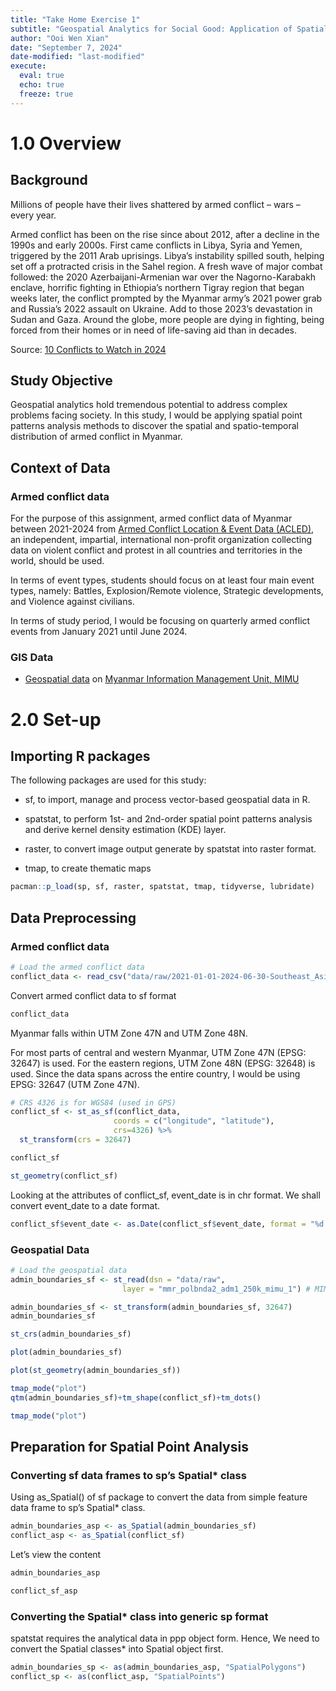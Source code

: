 ```yaml
---
title: "Take Home Exercise 1"
subtitle: "Geospatial Analytics for Social Good: Application of Spatial and Spatio-temporal Point Patterns Analysis to discover the geographical distribution of Armed Conflict in Myanmar"
author: "Ooi Wen Xian"
date: "September 7, 2024"
date-modified: "last-modified"
execute: 
  eval: true
  echo: true
  freeze: true
---
```


# 1.0 Overview

## Background

Millions of people have their lives shattered by armed conflict – wars – every year.

Armed conflict has been on the rise since about 2012, after a decline in the 1990s and early 2000s. First came conflicts in Libya, Syria and Yemen, triggered by the 2011 Arab uprisings. Libya’s instability spilled south, helping set off a protracted crisis in the Sahel region. A fresh wave of major combat followed: the 2020 Azerbaijani-Armenian war over the Nagorno-Karabakh enclave, horrific fighting in Ethiopia’s northern Tigray region that began weeks later, the conflict prompted by the Myanmar army’s 2021 power grab and Russia’s 2022 assault on Ukraine. Add to those 2023’s devastation in Sudan and Gaza. Around the globe, more people are dying in fighting, being forced from their homes or in need of life-saving aid than in decades.

Source: [10 Conflicts to Watch in 2024](https://www.crisisgroup.org/global/10-conflicts-watch-2024)

## Study Objective

Geospatial analytics hold tremendous potential to address complex problems facing society. In this study, I would be applying spatial point patterns analysis methods to discover the spatial and spatio-temporal distribution of armed conflict in Myanmar.

## Context of Data

### Armed conflict data

For the purpose of this assignment, armed conflict data of Myanmar between 2021-2024 from [Armed Conflict Location & Event Data (ACLED)](https://acleddata.com/), an independent, impartial, international non-profit organization collecting data on violent conflict and protest in all countries and territories in the world, should be used.

In terms of event types, students should focus on at least four main event types, namely: Battles, Explosion/Remote violence, Strategic developments, and Violence against civilians.

In terms of study period, I would be focusing on quarterly armed conflict events from January 2021 until June 2024.

### GIS Data

-   [Geospatial data](http://geonode.themimu.info/layers/?limit=100&offset=0) on [Myanmar Information Management Unit, MIMU](http://www.themimu.info/)

# 2.0 Set-up
## Importing R packages

The following packages are used for this study:

-   sf, to import, manage and process vector-based geospatial data in R.

-   spatstat, to perform 1st- and 2nd-order spatial point patterns analysis and derive kernel density estimation (KDE) layer.

-   raster, to convert image output generate by spatstat into raster format.

-   tmap, to create thematic maps

```r
pacman::p_load(sp, sf, raster, spatstat, tmap, tidyverse, lubridate)
```

## Data Preprocessing
### Armed conflict data
```r
# Load the armed conflict data
conflict_data <- read_csv("data/raw/2021-01-01-2024-06-30-Southeast_Asia-Myanmar.csv")
```
Convert armed conflict data to sf format
```r
conflict_data
```
Myanmar falls within UTM Zone 47N and UTM Zone 48N.

For most parts of central and western Myanmar, UTM Zone 47N (EPSG: 32647) is used.
For the eastern regions, UTM Zone 48N (EPSG: 32648) is used.
Since the data spans across the entire country, I would be using EPSG: 32647 (UTM Zone 47N).

```r
# CRS 4326 is for WGS84 (used in GPS)
conflict_sf <- st_as_sf(conflict_data, 
                       coords = c("longitude", "latitude"),
                       crs=4326) %>%
  st_transform(crs = 32647)
```

```r
conflict_sf
```
```r
st_geometry(conflict_sf)
```
Looking at the attributes of conflict_sf, event_date is in chr format. We shall convert event_date to a date format.

```r
conflict_sf$event_date <- as.Date(conflict_sf$event_date, format = "%d %B %Y")
```

### Geospatial Data

```r
# Load the geospatial data
admin_boundaries_sf <- st_read(dsn = "data/raw",
                         layer = "mmr_polbnda2_adm1_250k_mimu_1") # MIMU boundary data
```
```r
admin_boundaries_sf <- st_transform(admin_boundaries_sf, 32647)
admin_boundaries_sf
```
```r
st_crs(admin_boundaries_sf)
```

```r
plot(admin_boundaries_sf)
```
```r
plot(st_geometry(admin_boundaries_sf))
```
```r
tmap_mode("plot")
qtm(admin_boundaries_sf)+tm_shape(conflict_sf)+tm_dots()
```
```r
tmap_mode("plot")
```

## Preparation for Spatial Point Analysis
### Converting sf data frames to sp’s Spatial* class
Using as_Spatial() of sf package to convert the data from simple feature data frame to sp’s Spatial* class.
```r
admin_boundaries_asp <- as_Spatial(admin_boundaries_sf)
conflict_asp <- as_Spatial(conflict_sf)
```

Let's view the content
```r
admin_boundaries_asp
```
```r
conflict_sf_asp
```
### Converting the Spatial* class into generic sp format
spatstat requires the analytical data in ppp object form. Hence, We need to convert the Spatial classes* into Spatial object first.
```r
admin_boundaries_sp <- as(admin_boundaries_asp, "SpatialPolygons")
conflict_sp <- as(conflict_asp, "SpatialPoints")
```

